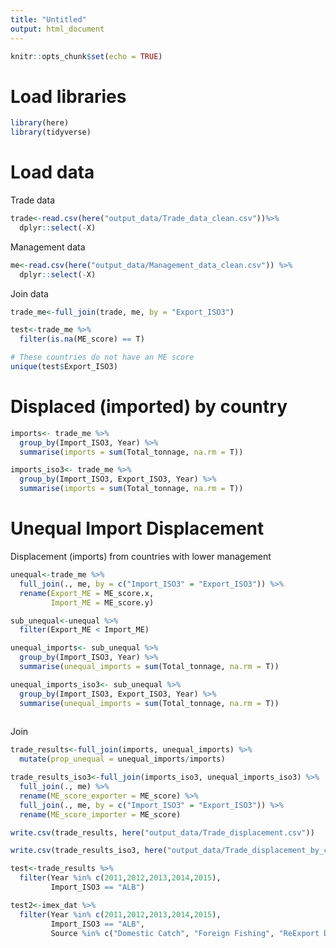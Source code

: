 ```yaml
---
title: "Untitled"
output: html_document
---
```


```r
knitr::opts_chunk$set(echo = TRUE)
```

# Load libraries
```r
library(here)
library(tidyverse)
```


# Load data

Trade data
```r
trade<-read.csv(here("output_data/Trade_data_clean.csv"))%>% 
  dplyr::select(-X)
```

Management data

```r
me<-read.csv(here("output_data/Management_data_clean.csv")) %>% 
  dplyr::select(-X)
```

Join data

```r
trade_me<-full_join(trade, me, by = "Export_ISO3")

test<-trade_me %>% 
  filter(is.na(ME_score) == T)

# These countries do not have an ME score
unique(test$Export_ISO3)
```

# Displaced (imported) by country

```r
imports<- trade_me %>% 
  group_by(Import_ISO3, Year) %>% 
  summarise(imports = sum(Total_tonnage, na.rm = T))

imports_iso3<- trade_me %>% 
  group_by(Import_ISO3, Export_ISO3, Year) %>% 
  summarise(imports = sum(Total_tonnage, na.rm = T))
```

# Unequal Import Displacement

Displacement (imports) from countries with lower management

```r
unequal<-trade_me %>% 
  full_join(., me, by = c("Import_ISO3" = "Export_ISO3")) %>% 
  rename(Export_ME = ME_score.x,
         Import_ME = ME_score.y)

sub_unequal<-unequal %>% 
  filter(Export_ME < Import_ME)

unequal_imports<- sub_unequal %>% 
  group_by(Import_ISO3, Year) %>% 
  summarise(unequal_imports = sum(Total_tonnage, na.rm = T))

unequal_imports_iso3<- sub_unequal %>% 
  group_by(Import_ISO3, Export_ISO3, Year) %>% 
  summarise(unequal_imports = sum(Total_tonnage, na.rm = T))
  
```

Join 

```r
trade_results<-full_join(imports, unequal_imports) %>% 
  mutate(prop_unequal = unequal_imports/imports)

trade_results_iso3<-full_join(imports_iso3, unequal_imports_iso3) %>% 
  full_join(., me) %>% 
  rename(ME_score_exporter = ME_score) %>% 
  full_join(., me, by = c("Import_ISO3" = "Export_ISO3")) %>% 
  rename(ME_score_importer = ME_score) 
```

```r
write.csv(trade_results, here("output_data/Trade_displacement.csv"))

write.csv(trade_results_iso3, here("output_data/Trade_displacement_by_country.csv"))
```

```r
test<-trade_results %>% 
  filter(Year %in% c(2011,2012,2013,2014,2015),
         Import_ISO3 == "ALB")
```

```r
test2<-imex_dat %>% 
  filter(Year %in% c(2011,2012,2013,2014,2015),
         Import_ISO3 == "ALB",
         Source %in% c("Domestic Catch", "Foreign Fishing", "ReExport Domestic Catch", "ReExport Foreign Fishing")) 
  
```

